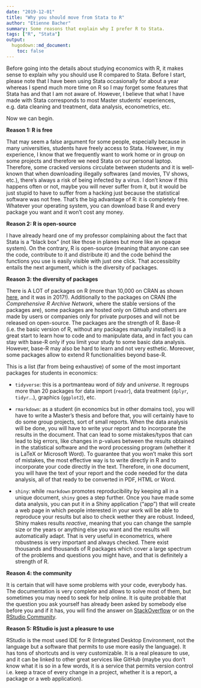 ```yaml
---
date: "2019-12-01"
title: "Why you should move from Stata to R"
author: "Etienne Bacher"
summary: Some reasons that explain why I prefer R to Stata.
tags: ["R", "Stata"]
output: 
  hugodown::md_document:
    toc: false
---
```


Before going into the details about studying economics with R, it makes sense to explain why you should use R compared to Stata. Before I start, please note that I have been using Stata occasionally for about a year whereas I spend much more time on R so I may forget some features that Stata has and that I am not aware of. However, I believe that what I have made with Stata corresponds to most Master students' experiences, e.g. data cleaning and treatment, data analysis, econometrics, etc.

Now we can begin.

**Reason 1: R is free**

That may seem a false argument for some people, especially because in many universities, students have freely access to Stata. However, in my experience, I know that we frequently want to work home or in group on some projects and therefore we need Stata on our personal laptop. Therefore, some cracked versions circulate between students and it is well-known that when downloading illegally softwares (and movies, TV shows, etc.), there's always a risk of being infected by a virus. I don't know if this happens often or not, maybe you will never suffer from it, but it would be just stupid to have to suffer from a hacking just because the statistical software was not free. That's the big advantage of R: it is completely free. Whatever your operating system, you can download base R and every package you want and it won't cost any money.

**Reason 2: R is open-source**

I have already heard one of my professor complaining about the fact that Stata is a "black box" (not like those in planes but more like an opaque system). On the contrary, R is open-source (meaning that anyone can see the code, contribute to it and distribute it) and the code behind the functions you use is easily visible with just one click. That accessiblity entails the next argument, which is the diversity of packages.

**Reason 3: the diversity of packages**

There is A LOT of packages on R (more than 10,000 on CRAN as shown [here](https://blog.revolutionanalytics.com/2017/01/cran-10000.html), and it was in 2017!). Additionally to the packages on CRAN (the *Comprehensive R Archive Network*, where the stable versions of the packages are), some packages are hosted only on Github and others are made by users or companies only for private purposes and will not be released on open-source. The packages are the strength of R. Base-R (i.e. the basic version of R, without any packages manually installed) is a great start to learn how to code and to manipulate data, and in fact you can stay with base-R only if you limit your study to some basic data analysis. However, base-R may also be hard to learn and not very esthetic. Moreover, some packages allow to extend R functionalities beyond base-R. 

This is a list (far from being exhaustive) of some of the most important packages for students in economics:

+ `tidyverse`: this is a portmanteau word of *tidy* and *universe*. It regroups more than 20 packages for data import (`readr`), data treatment (`dplyr`, `tidyr`...), graphics (`ggplot2`), etc.

+ `rmarkdown`: as a student (in economics but in other domains too), you will have to write a Master's thesis and before that, you will certainly have to do some group projects, sort of small reports. When the data analysis will be done, you will have to write your report and to incorporate the results in the document. That can lead to some mistakes/typos that can lead to big errors, like changes in p-values between the results obtained in the statistical software and the word processing program (whether it is LaTeX or Microsoft Word). To guarantee that you won't make this sort of mistakes, the most effective way is to write directly in R and to incorporate your code directly in the text. Therefore, in one document, you will have the text of your report and the code needed for the data analysis, all of that ready to be converted in PDF, HTML or Word.

+ `shiny`: while `rmarkdown` promotes reproducibility by keeping all in a unique document, `shiny` goes a step further. Once you have made some data analysis, you can put it in a Shiny application ("app") that will create a web page in which people interested in your work will be able to reproduce your results but also to check wether they are robust. Indeed, Shiny makes results *reactive*, meaning that you can change the sample size or the years or anything else you want and the results will automatically adapt. That is very useful in econometrics, where robustness is very important and always checked.
There exist thousands and thousands of R packages which cover a large spectrum of the problems and questions you might have, and that is definitely a strength of R.

**Reason 4: the community**

It is certain that will have some problems with your code, everybody has. The documentation is very complete and allows to solve most of them, but sometimes you may need to seek for help online. It is quite probable that the question you ask yourself has already been asked by somebody else before you and if it has, you will find the answer on [StackOverflow](https://stackoverflow.com/questions/tagged/r) or on the [RStudio Community](https://community.rstudio.com/).

**Reason 5: RStudio is just a pleasure to use**

RStudio is the most used IDE for R (Integrated Desktop Environment, not the language but a software that permits to use more easily the language). It has tons of shortcuts and is very customizable. It is a real pleasure to use, and it can be linked to other great services like GitHub (maybe you don't know what it is so in a few words, it is a service that permits version control i.e. keep a trace of every change in a project, whether it is a report, a package or a web application). 





